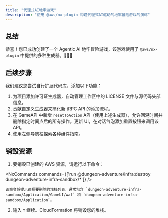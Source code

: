 ```yaml
---
title: "代理式AI地牢游戏"
description: "使用 @aws/nx-plugin 构建代理式AI驱动的地牢冒险游戏的演练"
---
```



## 总结

恭喜！您已成功创建了一个 Agentic AI 地牢冒险游戏，该游戏使用了 `@aws/nx-plugin` 中提供的多种生成器。🎉🎉🎉

## 后续步骤

我们建议您尝试自行扩展代码库，添加以下功能：

1. 为项目添加<Link path="guides/license">许可证生成器</Link>，自动管理工作区中的 LICENSE 文件与源代码头部信息。
2. <Link path="get_started/tutorials/contribute-generator">贡献自定义生成器</Link>来简化新 tRPC API 的添加流程。
3. 在 GameAPI 中新增 `resetToAction` API（使用上述生成器），允许回溯时间并删除指定时间点后的所有操作。更新 UI，在对话气泡添加重置按钮来调用该 API。
4. 使用左侧导航栏探索各种组件指南。

## 销毁资源

1. 要销毁已创建的 AWS 资源，请运行以下命令：

<NxCommands commands={['run @dungeon-adventure/infra:destroy dungeon-adventure-infra-sandbox/*']} />

    该命令将提示选择要删除的堆栈列表，通常包含 `dungeon-adventure-infra-sandbox/Application/GameUI/waf` 和 `dungeon-adventure-infra-sandbox/Application`。

2. 输入 `Y` 继续。CloudFormation 将销毁您的堆栈。